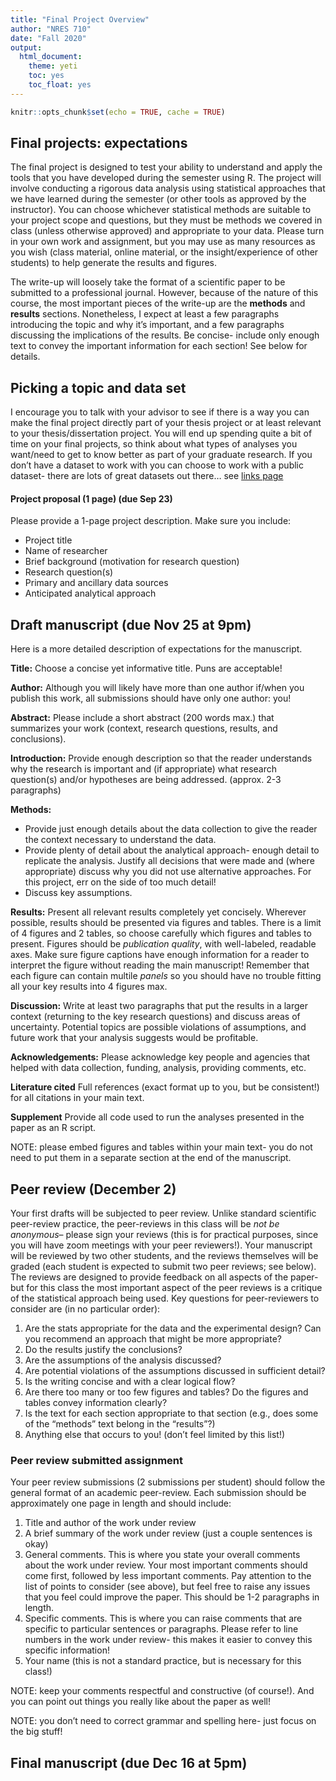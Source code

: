 ```yaml
---
title: "Final Project Overview"
author: "NRES 710"
date: "Fall 2020"
output: 
  html_document: 
    theme: yeti
    toc: yes
    toc_float: yes
---
```


```r
knitr::opts_chunk$set(echo = TRUE, cache = TRUE)
```


## Final projects: expectations

The final project is designed to test your ability to understand and apply the tools that you have developed during the semester using R. The project will involve conducting a rigorous data analysis using statistical approaches that we have learned during the semester (or other tools as approved by the instructor). You can choose whichever statistical methods are suitable to your project scope and questions, but they must be methods we covered in class (unless otherwise approved) and appropriate to your data. Please turn in your own work and assignment, but you may use as many resources as you wish (class material, online material, or the insight/experience of other students) to help generate the results and figures. 

The write-up will loosely take the format of a scientific paper to be submitted to a professional journal. However, because of the nature of this course, the most important pieces of the write-up are the **methods** and **results** sections. Nonetheless, I expect at least a few paragraphs introducing the topic and why it's important, and a few paragraphs discussing the implications of the results. Be concise- include only enough text to convey the important information for each section! See below for details.


## Picking a topic and data set

I encourage you to talk with your advisor to see if there is a way you can make the final project directly part of your thesis project or at least relevant to your thesis/dissertation project. You will end up spending quite a bit of time on your final projects, so think about what types of analyses you want/need to get to know better as part of your graduate research. If you don't have a dataset to work with you can choose to work with a public dataset- there are lots of great datasets out there... see [links page](Links.html#Data_links)

#### Project proposal (1 page)  (due Sep 23)

Please provide a 1-page project description. Make sure you include:     

* Project title    
* Name of researcher      
* Brief background (motivation for research question)     
* Research question(s)      
* Primary and ancillary data sources      
* Anticipated analytical approach      


## Draft manuscript (due Nov 25 at 9pm)

Here is a more detailed description of expectations for the manuscript.

**Title:** Choose a concise yet informative title. Puns are acceptable!

**Author:** Although you will likely have more than one author if/when you publish this work, all submissions should have only one author: you!

**Abstract:** Please include a short abstract (200 words max.) that summarizes your work (context, research questions, results, and conclusions). 

**Introduction:** Provide enough description so that the reader understands why the research is important and (if appropriate) what research question(s) and/or hypotheses are being addressed. (approx. 2-3 paragraphs)

**Methods:**      

* Provide just enough details about the data collection to give the reader the context necessary to understand the data.     
* Provide plenty of detail about the analytical approach- enough detail to replicate the analysis. Justify all decisions that were made and (where appropriate) discuss why you did not use alternative approaches. For this project, err on the side of too much detail!     
* Discuss key assumptions.  

**Results:** Present all relevant results completely yet concisely. Wherever possible, results should be presented via figures and tables. There is a limit of 4 figures and 2 tables, so choose carefully which figures and tables to present. Figures should be *publication quality*, with well-labeled, readable axes. Make sure figure captions have enough information for a reader to interpret the figure without reading the main manuscript! Remember that each figure can contain multile *panels* so you should have no trouble fitting all your key results into 4 figures max.   

**Discussion:** Write at least two paragraphs that put the results in a larger context (returning to the key research questions) and discuss areas of uncertainty. Potential topics are possible violations of assumptions, and future work that your analysis suggests would be profitable.

**Acknowledgements:** Please acknowledge key people and agencies that helped with data collection, funding, analysis, providing comments, etc.

**Literature cited** Full references (exact format up to you, but be consistent!) for all citations in your main text. 

**Supplement** Provide all code used to run the analyses presented in the paper as an R script.

NOTE: please embed figures and tables within your main text- you do not need to put them in a separate section at the end of the manuscript. 

## Peer review (December 2)

Your first drafts will be subjected to peer review. Unlike standard scientific peer-review practice, the peer-reviews in this class will be *not be anonymous*-- please sign your reviews (this is for practical purposes, since you will have zoom meetings with your peer reviewers!). Your manuscript will be reviewed by two other students, and the reviews themselves will be graded (each student is expected to submit two peer reviews; see below). The reviews are designed to provide feedback on all aspects of the paper- but for this class the most important aspect of the peer reviews is a critique of the statistical approach being used. Key questions for peer-reviewers to consider are (in no particular order):     

1. Are the stats appropriate for the data and the experimental design? Can you recommend an approach that might be more appropriate?         
2. Do the results justify the conclusions?     
3. Are the assumptions of the analysis discussed?      
4. Are potential violations of the assumptions discussed in sufficient detail?     
5. Is the writing concise and with a clear logical flow?     
6. Are there too many or too few figures and tables? Do the figures and tables convey information clearly?      
7. Is the text for each section appropriate to that section (e.g., does some of the "methods" text belong in the "results"?)
8. Anything else that occurs to you! (don't feel limited by this list!)  


### Peer review submitted assignment

Your peer review submissions (2 submissions per student) should follow the general format of an academic peer-review. Each submission should be approximately one page in length and should include:

1. Title and author of the work under review    
2. A brief summary of the work under review (just a couple sentences is okay)
3. General comments. This is where you state your overall comments about the work under review. Your most important comments should come first, followed by less important comments. Pay attention to the list of points to consider (see above), but feel free to raise any issues that you feel could improve the paper. This should be 1-2 paragraphs in length.      
4. Specific comments. This is where you can raise comments that are specific to particular sentences or paragraphs. Please refer to line numbers in the work under review- this makes it easier to convey this specific information!
5. Your name (this is not a standard practice, but is necessary for this class!) 

NOTE: keep your comments respectful and constructive (of course!). And you can point out things you really like about the paper as well!

NOTE: you don't need to correct grammar and spelling here- just focus on the big stuff!


## Final manuscript (due Dec 16 at 5pm)



















